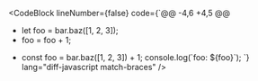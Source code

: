 <CodeBlock
      lineNumber={false} code={`@@ -4,6 +4,5 @@

- let foo = bar.baz([1, 2, 3]);
- foo = foo + 1;

* const foo = bar.baz([1, 2, 3]) + 1;
  console.log(\`foo: \${foo}\`);
  `}
  lang="diff-javascript match-braces"
  />
